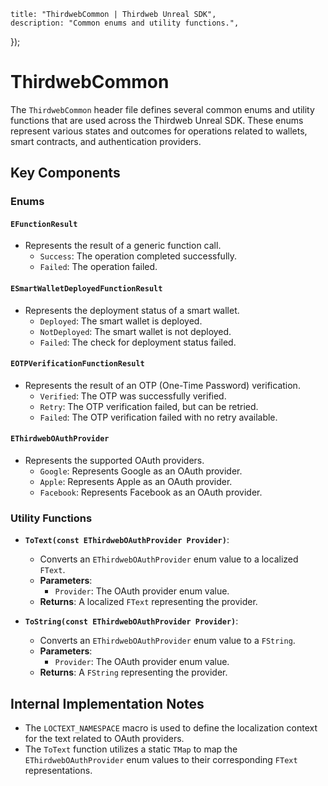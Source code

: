 
    title: "ThirdwebCommon | Thirdweb Unreal SDK",
    description: "Common enums and utility functions.",
});

# ThirdwebCommon

The `ThirdwebCommon` header file defines several common enums and utility functions that are used across the Thirdweb Unreal SDK. These enums represent various states and outcomes for operations related to wallets, smart contracts, and authentication providers.

## Key Components

### Enums

#### `EFunctionResult`
- Represents the result of a generic function call.
  - `Success`: The operation completed successfully.
  - `Failed`: The operation failed.

#### `ESmartWalletDeployedFunctionResult`
- Represents the deployment status of a smart wallet.
  - `Deployed`: The smart wallet is deployed.
  - `NotDeployed`: The smart wallet is not deployed.
  - `Failed`: The check for deployment status failed.

#### `EOTPVerificationFunctionResult`
- Represents the result of an OTP (One-Time Password) verification.
  - `Verified`: The OTP was successfully verified.
  - `Retry`: The OTP verification failed, but can be retried.
  - `Failed`: The OTP verification failed with no retry available.

#### `EThirdwebOAuthProvider`
- Represents the supported OAuth providers.
  - `Google`: Represents Google as an OAuth provider.
  - `Apple`: Represents Apple as an OAuth provider.
  - `Facebook`: Represents Facebook as an OAuth provider.

### Utility Functions

- **`ToText(const EThirdwebOAuthProvider Provider)`**:
  - Converts an `EThirdwebOAuthProvider` enum value to a localized `FText`.
  - **Parameters**:
    - `Provider`: The OAuth provider enum value.
  - **Returns**: A localized `FText` representing the provider.

- **`ToString(const EThirdwebOAuthProvider Provider)`**:
  - Converts an `EThirdwebOAuthProvider` enum value to a `FString`.
  - **Parameters**:
    - `Provider`: The OAuth provider enum value.
  - **Returns**: A `FString` representing the provider.

## Internal Implementation Notes

- The `LOCTEXT_NAMESPACE` macro is used to define the localization context for the text related to OAuth providers.
- The `ToText` function utilizes a static `TMap` to map the `EThirdwebOAuthProvider` enum values to their corresponding `FText` representations.

